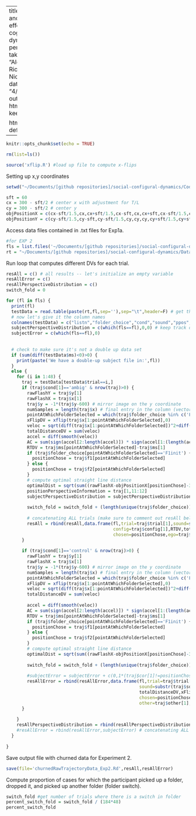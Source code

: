 
---
title: "Social and configural effects on the cognitive dynamics of perspective-taking"
authors: "Alexia Galati, Rick Dale, & Nick Duran"
date: "4/15/2017"
output:
  html_document: 
    keep_md: true  

  html_notebook: default
---


```r
knitr::opts_chunk$set(echo = TRUE)

rm(list=ls())

source('xflip.R') #load up file to compute x-flips

```

Setting up x,y coordinates

```r
setwd("~/Documents/[github repositories]/social-configural-dynamics/Code")

sft = 60
cx = 300 - sft/2 # center x with adjustment for T/L
cy = 300 - sft/2 # center y
objPositionX = c(cx-sft/1.5,cx,cx+sft/1.5,cx-sft,cx,cx+sft,cx-sft/1.5,cx,cx+sft/1.5)
objPositionY = c(cy-sft/1.5,cy-sft,cy-sft/1.5,cy,cy,cy,cy+sft/1.5,cy+sft,cy+sft/1.5)


```

Access data files contained in .txt files for Exp1a.

```r
#for EXP 2
fls = list.files('~/Documents/[github repositories]/social-configural-dynamics/Data/Exp2',pattern='txt') # get list of txt files
rt = "~/Documents/[github repositories]/social-configural-dynamics/Data/Exp2/" # root folder location

```

Run loop that computes different DVs for each trial. 

```r

resAll = c() # all results -- let's initialize an empty variable
resAllError = c()
resAllPerspectiveDistribution = c()
switch_fold = 0

for (fl in fls) {
  print(fl)
  testData = read.table(paste(rt,fl,sep=''),sep="\t",header=F) # get the raw data by taking rt+file name / separate with empty string
  # now let's give it the column names
  colnames(testData) = c("listn","folder_choice","cond","sound","ppos","f1","f2","o3","config","cor","ego","other","trial","ms","t","x","y")  
  subjectPerspectiveDistribution = c(which(fls==fl),0,0) # keep track of the object chosen by PERSPECTIVE; initialize at 0/0; incremented for each subject
  subjectError = c(which(fls==fl),0)
  
  
  # check to make sure it's not a double up data set
  if (sum(diff(testData$ms)<0)>0) {
    print(paste('We have a double-up subject file in:',fl))
  } 
  else {
    for (i in 1:48) {
      traj = testData[testData$trial==i,]
      if (traj$cond[1]=='ambig' & nrow(traj)>0) {
        rawFlashY = traj$y[1]
        rawFlashX = traj$x[1]
        traj$y = -1*(traj$y-600) # mirror image on the y coordinate
        numSamples = length(traj$x) # final entry in the column (vector)
        pointAtWhichFolderSelected = which(traj$folder_choice %in% c('F1init','F2init'))[1]  
        xFlipDV = xflip(traj$x[1:pointAtWhichFolderSelected],0)
        veloc = sqrt(diff(traj$x[1:pointAtWhichFolderSelected])^2+diff(traj$y[1:pointAtWhichFolderSelected])^2)
        totalDistanceDV = sum(veloc)
        accel = diff(smooth(veloc))
        AC = sum(sign(accel[2:length(accel)]) * sign(accel[1:(length(accel)-1)]) < 0)
        RTDV = traj$ms[pointAtWhichFolderSelected]-traj$ms[1]
        if (traj$folder_choice[pointAtWhichFolderSelected]=='F1init') {
          positionChose = traj$f1[pointAtWhichFolderSelected]
        } else {
          positionChose = traj$f2[pointAtWhichFolderSelected]
        }
        # compute optimal straight line distance
        optimalDist = sqrt(sum((rawFlashX-objPositionX[positionChose]-33.5)^2+(rawFlashY-objPositionY[positionChose]-51)^2))
        positionPerspectiveInformation = traj[1,11:12]
        subjectPerspectiveDistribution = subjectPerspectiveDistribution + c(0,1*(positionChose==positionPerspectiveInformation))
        
        switch_fold = switch_fold + (length(unique(traj$folder_choice))>=4) #Add counts if number of labels for folder choice column in a trial is equal or larger than 4 (waiting for, F1init/F2init, F1drop/F2drop, F2init)
        
        # concatenating ALL trials (make sure to comment out resAll below if you want per trial results)
        resAll = rbind(resAll,data.frame(fl,trial=traj$trial[1],sound=substr(traj$sound[1],1,4), 
                                         config=traj$config[1],RTDV,totalDistanceDV,xFlipDV,AC,optimalDist,ppos=traj$ppos[1],
                                         chosen=positionChose,ego=traj$ego[1],other=traj$other[1],f1=traj[1,6],f2=traj[1,7],o3=traj[1,8]))
      }
          
      if (traj$cond[1]=='control' & nrow(traj)>0) {
        rawFlashY = traj$y[1]
        rawFlashX = traj$x[1]
        traj$y = -1*(traj$y-600) # mirror image on the y coordinate
        numSamples = length(traj$x) # final entry in the column (vector)
        pointAtWhichFolderSelected = which(traj$folder_choice %in% c('F1init','F2init'))[1]  
        xFlipDV = xflip(traj$x[1:pointAtWhichFolderSelected],0)
        veloc = sqrt(diff(traj$x[1:pointAtWhichFolderSelected])^2+diff(traj$y[1:pointAtWhichFolderSelected])^2)
        totalDistanceDV = sum(veloc)
        
        accel = diff(smooth(veloc))
        AC = sum(sign(accel[2:length(accel)]) * sign(accel[1:(length(accel)-1)]) < 0)
        RTDV = traj$ms[pointAtWhichFolderSelected]-traj$ms[1]      
        if (traj$folder_choice[pointAtWhichFolderSelected]=='F1init') {
          positionChose = traj$f1[pointAtWhichFolderSelected]
        } else {
          positionChose = traj$f2[pointAtWhichFolderSelected]
        }      
        # compute optimal straight line distance
        optimalDist = sqrt(sum((rawFlashX-objPositionX[positionChose]-33.5)^2+(rawFlashY-objPositionY[positionChose]-51)^2))
        
        switch_fold = switch_fold + (length(unique(traj$folder_choice))>=4) #Add counts if number of folder_choice labels in a trial is equal to or larger than 4 (waiting for, F1init/F2init, F1drop/F2drop, F2init)
        
        #subjectError = subjectError + c(0,1*(traj$cor[1]!=positionChose)) # increment by 1 if it is TRUE that they chose a diff't object from correct             
        resAllError = rbind(resAllError,data.frame(fl,trial=traj$trial[1],
                                                   sound=substr(traj$sound[1],1,4), config=traj$config[1], RTDV,AC,optimalDist,ppos=traj$ppos[1],
                                                   totalDistanceDV,xFlipDV, err=(traj$cor[1]!=positionChose),
                                                   chosen=positionChose, cor=traj$cor[1], ego=traj$ego[1],
                                                   other=traj$other[1],f1=traj[1,6],f2=traj[1,7],o3=traj[1,8]))      
      }
      
    }
    resAllPerspectiveDistribution = rbind(resAllPerspectiveDistribution,subjectPerspectiveDistribution) # concatenating ALL results with the objResults of the current subject
    #resAllError = rbind(resAllError,subjectError) # concatenating ALL results with the objResults of the current subject
  }
  
}


```

Save output file with churned data for Experiment 2.

```r

save(file='churnedRawTrajectoryData_Exp2.Rd',resAll,resAllError)

```

Compute proportion of cases for which the participant picked up a folder, dropped it, and picked up another folder (folder switch).

```r

switch_fold #get number of trials where there is a switch in folder
percent_switch_fold = switch_fold / (184*48)
percent_switch_fold

```






